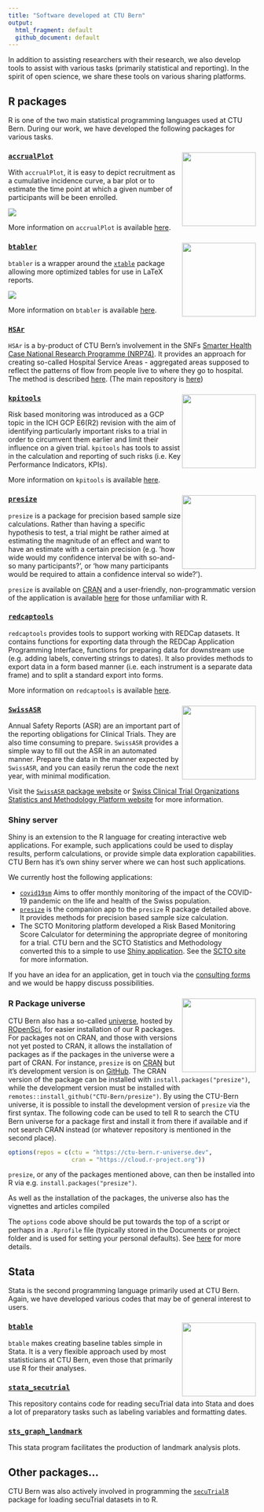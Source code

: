 ```yaml
---
title: "Software developed at CTU Bern"
output: 
  html_fragment: default  
  github_document: default
---
```


In addition to assisting researchers with their research, we also develop tools to assist with various tasks (primarily statistical and reporting). In the spirit of open science, we share these tools on various sharing platforms.

## R packages

R is one of the two main statistical programming languages used at CTU Bern. During our work, we have developed the following packages for various tasks.

###  [`accrualPlot`](https://github.com/CTU-Bern/accrualPlot) <img src='https://github.com/CTU-Bern/accrualPlot/raw/main/man/figures/logo.png' align="right" height="150">

With `accrualPlot`, it is easy to depict recruitment as a cumulative incidence curve, a bar plot or to estimate the time point at which a given number of participants will be been enrolled. 

<img src='https://github.com/CTU-Bern/accrualPlot/raw/main/man/figures/README-unnamed-chunk-3-1.png'>

More information on `accrualPlot` is available [here](https://ctu-bern.github.io/accrualPlot).

###  [`btabler`](https://github.com/CTU-Bern/btabler) <img src='https://github.com/CTU-Bern/btabler/raw/main/man/figures/sticker.png' align="right" height="150">

`btabler` is a wrapper around the [`xtable`](https://cran.r-project.org/web/packages/xtable/) package allowing more optimized tables for use in LaTeX reports.

<img src='https://github.com/CTU-Bern/btabler/raw/main/vignettes/fig/header.png' class="center">

More information on `btabler` is available [here](https://ctu-bern.github.io/btabler/).

### [`HSAr`](https://github.com/CTU-Bern/HSAr)

`HSAr` is a by-product of CTU Bern's involvement in the SNFs [Smarter Health Case National Research Programme (NRP74)](http://www.nfp74.ch/en/Pages/Home.aspx). It provides an approach for creating so-called Hospital Service Areas - aggregated areas supposed to reflect the patterns of flow from people live to where they go to hospital. The method is described [here](https://onlinelibrary.wiley.com/doi/full/10.1111/1475-6773.13275). (The main repository is [here](https://github.com/aghaynes/HSAr))

### [`kpitools`](https://github.com/CTU-Bern/kpitools) <img src='https://github.com/CTU-Bern/kpitools/raw/main/man/figures/logo.png' align="right" height="150">

Risk based monitoring was introduced as a GCP topic in the ICH GCP E6(R2) revision with the aim of identifying particularly important risks to a trial in order to circumvent them earlier and limit their influence on a given trial. `kpitools` has tools to assist in the calculation and reporting of such risks (i.e. Key Performance Indicators, KPIs). 

More information on `kpitools` is available [here](https://ctu-bern.github.io/kpitools).

### [`presize`](https://github.com/CTU-Bern/presize) <img src='https://github.com/CTU-Bern/presize/raw/master/man/figures/logo.png' align="right" height="150">

`presize` is a package for precision based sample size calculations. Rather than having a specific hypothesis to test, a trial might be rather aimed at estimating the magnitude of an effect and want to have an estimate with a certain precision (e.g. 'how wide would my confidence interval be with so-and-so many participants?', or 'how many participants would be required to attain a confidence interval so wide?'). 

`presize` is available on [CRAN](https://cran.r-project.org/web/packages/presize) and a user-friendly, non-programmatic version of the application is available [here](https://shiny.ctu.unibe.ch/presize/) for those unfamiliar with R.

### [`redcaptools`](https://github.com/CTU-Bern/redcaptools)

`redcaptools` provides tools to support working with REDCap datasets. It contains functions for exporting data through the REDCap Application Programming Interface, functions for preparing data for downstream use (e.g. adding labels, converting strings to dates). It also provides methods to export data in a form based manner (i.e. each instrument is a separate data frame) and to split a standard export into forms.

More information on `redcaptools` is available [here](https://ctu-bern.github.io/redcaptools).

### [`SwissASR`](https://github.com/CTU-Bern/redcaptools) <img src='https://github.com/CTU-Bern/SwissASR/raw/main/man/figures/logo.png' align="right" height="150">

Annual Safety Reports (ASR) are an important part of the reporting obligations for Clinical Trials. They are also time consuming to prepare. `SwissASR` provides a simple way to fill out the ASR in an automated manner. Prepare the data in the manner expected by `SwissASR`, and you can easily rerun the code the next year, with minimal modification.

Visit the [`SwissASR` package website](https://ctu-bern.github.io/SwissASR) or [Swiss Clinical Trial Organizations Statistics and Methodology Platform website](https://swissclinicaltrialorganisation.github.io/stats_platform/safetyreporting.html) for more information.

### Shiny server

Shiny is an extension to the R language for creating interactive web applications. For example, such applications could be used to display results, perform calculations, or provide simple data exploration capabilities. CTU Bern has it's own shiny server where we can host such applications. 

We currently host the following applications:

- [`covid19sm`](https://covid19.ctu.unibe.ch/) Aims to offer monthly monitoring of the impact of the COVID-19 pandemic on the life and health of the Swiss population.
- [`presize`](https://shiny.ctu.unibe.ch/presize/) is the companion app to the `presize` R package detailed above. It provides methods for precision based sample size calculation.
- The SCTO Monitoring platform developed a Risk Based Monitoring Score Calculator for determining the appropriate degree of monitoring for a trial. CTU bern and the SCTO Statistics and Methodology converted this to a simple to use [Shiny application](https://shiny.ctu.unibe.ch/rmbsc/). See the [SCTO site](https://www.sctoplatforms.ch/en/tools/risk-based-monitoring-score-calculator-31.html) for more information.

If you have an idea for an application, get in touch via the [consulting forms](https://www.ctu.unibe.ch/services/consulting_services/statistical_and_methodological_consulting___support_for_grant_submissions/index_eng.html) and we would be happy discuss possibilities.

### R Package universe <img src='https://github.com/CTU-Bern/ctu-bern.r-universe.dev/raw/main/logo.png' align="right" height="150">

CTU Bern also has a so-called [universe](https://ctu-bern.r-universe.dev), hosted by [ROpenSci](https://ropensci.org/r-universe/), for easier installation of our R packages. 
For packages not on CRAN, and those with versions not yet posted to CRAN, it allows the installation of packages as if the packages in the universe were a part of CRAN. 
For instance, `presize` is on [CRAN](https://cran.r-project.org/web/packages/presize) but it's development version is on [GitHub](https://github.com/CTU-Bern/presize). 
The CRAN version of the package can be installed with `install.packages("presize")`, while the development version must be installed with `remotes::install_github("CTU-Bern/presize")`. 
By using the CTU-Bern universe, it is possible to install the development version of `presize` via the first syntax. 
The following code can be used to tell R to search the CTU Bern universe for a package first and install it from there if available and if not search CRAN instead (or whatever repository is mentioned in the second place).

```r
options(repos = c(ctu = "https://ctu-bern.r-universe.dev",
                  cran = "https://cloud.r-project.org"))
```

`presize`, or any of the packages mentioned above, can then be installed into R via e.g. `install.packages("presize")`.

As well as the installation of the packages, the universe also has the vignettes and articles compiled 

The `options` code above should be put towards the top of a script or perhaps in a `.Rprofile` file (typically stored in the Documents or project folder and is used for setting your personal defaults). See [here](https://support.rstudio.com/hc/en-us/articles/360047157094-Managing-R-with-Rprofile-Renviron-Rprofile-site-Renviron-site-rsession-conf-and-repos-conf) for more details.

## Stata

Stata is the second programming language primarily used at CTU Bern. Again, we have developed various codes that may be of general interest to users.

### [`btable`](https://github.com/CTU-Bern/btable) <img src='https://github.com/CTU-Bern/btable/raw/main/sticker.png' align="right" height="150">

`btable` makes creating baseline tables simple in Stata. It is a very flexible approach used by most statisticians at CTU Bern, even those that primarily use R for their analyses.

### [`stata_secutrial`](https://github.com/CTU-Bern/stata_secutrial)

This repository contains code for reading secuTrial data into Stata and does a lot of preparatory tasks such as labeling variables and formatting dates.

### [`sts_graph_landmark`](https://github.com/CTU-Bern/sts_graph_landmark)

This stata program facilitates the production of landmark analysis plots.


## Other packages...

CTU Bern was also actively involved in programming the [`secuTrialR`](https://github.com/SwissClinicalTrialOrganisation/secuTrialR) package for loading secuTrial datasets in to R.


